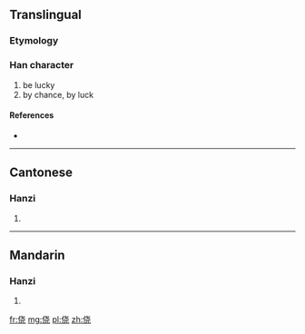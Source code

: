 {{also|僥}}
==Translingual==

===Etymology===
{{Han simp|僥|f=垚|t=戈 without 丶}}

===Han character===
{{Han char|rn=9|rad=人|as=06|sn=8|four=|canj=人十心山 (OJPU)|ids=⿰[[亻]][[尧]]}}

# be lucky
# by chance, by luck

====References====
* {{Han ref|kx=0102.291|hdz=10147.030|uh=4FA5|ud=20389}}

----

==Cantonese==

===Hanzi===
{{yue-hanzi|jyut=hiu1|y=hīu|tra=僥}}

# {{defn|lang=yue|sort=人06}}

----

==Mandarin==

===Hanzi===
{{cmn-hanzi|tra=僥|pin=[[jiǎo]] ([[jiao3]])|wg=chiao<sup>3</sup>}}

# {{defn|lang=cmn|sort=人06}}

[[fr:侥]]
[[mg:侥]]
[[pl:侥]]
[[zh:侥]]